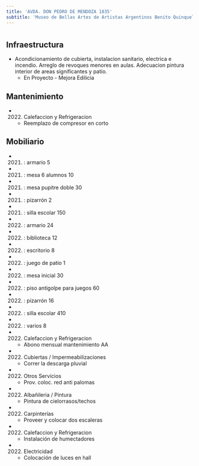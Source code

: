 ```yaml
---
title: 'AVDA. DON PEDRO DE MENDOZA 1835'
subtitle: 'Museo de Bellas Artes de Artistas Argentinos Benito Quinquela Martin - EPC N° 09 BENITO QUINQUELA MARTIN - CENS N° 32 - CENOF CENTRO MUSEO QUINQUELA MARTIN - JII N° 01/04° BENITO QUINQUELA MARTIN'
---
```


#
## Infraestructura

* Acondicionamiento  de cubierta, instalacion sanitario, electrica e incendio. Arreglo de revoques menores en aulas.  Adecuacion pintura interior de areas significantes  y patio. 
    + En Proyecto - Mejora Edilicia 


## Mantenimiento

*  (2022) Calefaccion y Refrigeracion 
    + Reemplazo de compresor en corto


## Mobiliario

*  (2021) : armario 5 

*  (2021) : mesa 6 alumnos 10 

*  (2021) : mesa pupitre doble 30 

*  (2021) : pizarrón 2 

*  (2021) : silla escolar 150 

*  (2022) : armario 24 

*  (2022) : biblioteca 12 

*  (2022) : escritorio 8 

*  (2022) : juego de patio 1 

*  (2022) : mesa inicial 30 

*  (2022) : piso antigolpe para juegos 60 

*  (2022) : pizarrón 16 

*  (2022) : silla escolar 410 

*  (2022) : varios 8 




*  (2022) Calefaccion y Refrigeracion 
    + Abono mensual mantenimiento AA

*  (2022) Cubiertas / Impermeabilizaciones 
    + Correr la descarga pluvial

*  (2022) Otros Servicios 
    + Prov. coloc. red anti palomas

*  (2022) Albañileria / Pintura 
    + Pintura de cielorrasos/techos

*  (2022) Carpinterías 
    + Proveer y colocar dos escaleras

*  (2022) Calefaccion y Refrigeracion 
    + Instalación de humectadores

*  (2022) Electricidad 
    + Colocación de luces en hall







